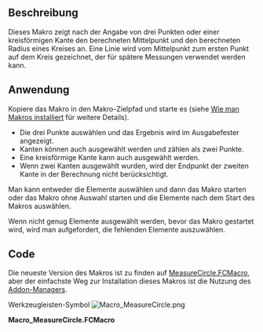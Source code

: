 <languages/>

{{Macro/de
|Name=Kreis messen
|Icon=Macro_MeasureCircle.png
|Description=Berechnet den Radius eines Kreises durch drei Punkte oder einer kreisförmigen Kante.<br/>
Eine Line wird vom Mittelpunkt des Kreises zum ersten Knotenpunkt gezeichnet, die für zukünftige Messungen verwendet werden kann.
|Author=galou_breizh
|Version=1.0
|Date=2016-04-08
|FCVersion=Alle
|Download=[https://wiki.freecad.org/images/b/bd/Macro_MeasureCircle.png Werkzeugleisten-Symbol]
}}

<span id="Description"></span>
==Beschreibung==

Dieses Makro zeigt nach der Angabe von drei Punkten oder einer kreisförmigen Kante den berechneten Mittelpunkt und den berechneten Radius eines Kreises an. Eine Linie wird vom Mittelpunkt zum ersten Punkt auf dem Kreis gezeichnet, der für spätere Messungen verwendet werden kann.

{{Codeextralink|https://raw.githubusercontent.com/FreeCAD/FreeCAD-macros/master/Information/MeasureCircle.FCMacro}}

<span id="Usage"></span>
==Anwendung==

Kopiere das Makro in den Makro-Zielpfad und starte es (siehe [[How_to_install_macros/de|Wie man Makros installiert]] für weitere Details).

* Die drei Punkte auswählen und das Ergebnis wird im Ausgabefester angezeigt.
* Kanten können auch ausgewählt werden und zählen als zwei Punkte.
* Eine kreisförmige Kante kann auch ausgewählt werden.
* Wenn zwei Kanten ausgewählt wurden, wird der Endpunkt der zweiten Kante in der Berechnung nicht berücksichtigt.

Man kann entweder die Elemente auswählen und dann das Makro starten oder das Makro ohne Auswahl starten und die Elemente nach dem Start des Makros auswählen.

Wenn nicht genug Elemente ausgewählt werden, bevor das Makro gestartet wird, wird man aufgefordert, die fehlenden Elemente auszuwählen.

==Code==

Die neueste Version des Makros ist zu finden auf [https://raw.githubusercontent.com/FreeCAD/FreeCAD-macros/master/Information/MeasureCircle.FCMacro MeasureCircle.FCMacro], aber der einfachste Weg zur Installation dieses Makros ist die Nutzung des [[Std_AddonMgr/de|Addon-Manager]]s.

Werkzeugleisten-Symbol [[Image:Macro_MeasureCircle.png]]

'''Macro_MeasureCircle.FCMacro'''

{{clear}}